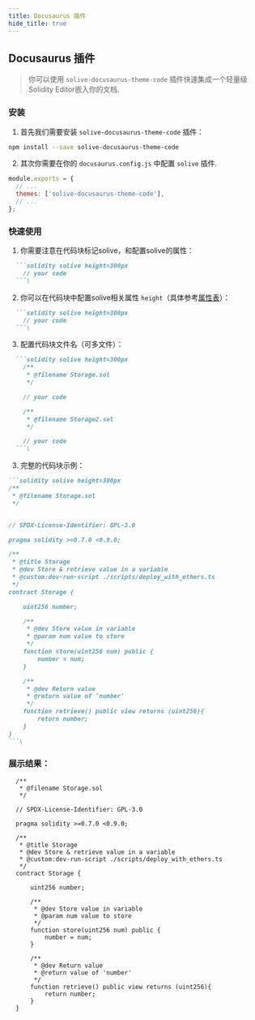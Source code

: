 ```yaml
---
title: Docusaurus 插件
hide_title: true
---
```


## Docusaurus 插件

> 你可以使用 `solive-docusaurus-theme-code` 插件快速集成一个轻量级Solidity Editor嵌入你的文档.

### 安装

1. 首先我们需要安装 `solive-docusaurus-theme-code` 插件：
```bash npm2yarn
npm install --save solive-docusaurus-theme-code
```

2. 其次你需要在你的 `docusaurus.config.js` 中配置 `solive` 插件.

```js {3}
module.exports = {
  // ...
  themes: ['solive-docusaurus-theme-code'],
  // ...
};
```

### 快速使用

1. 你需要注意在代码块标记solive，和配置solive的属性：
```md
  ```solidity solive height=300px
    // your code
  ```\
```

2. 你可以在代码块中配置solive相关属性 `height`（具体参考[属性表](/docs/solive-props)）：
```md
  ```solidity solive height=300px
    // your code
  ```\
```

3. 配置代码块文件名（可多文件）：
```md
  ```solidity solive height=300px
    /**
     * @filename Storage.sol
     */

    // your code

    /**
     * @filename Storage2.sol
     */

    // your code
  ```\
```

3. 完整的代码块示例：
````md
```solidity solive height=300px
/**
 * @filename Storage.sol
 */


// SPDX-License-Identifier: GPL-3.0

pragma solidity >=0.7.0 <0.9.0;

/**
 * @title Storage
 * @dev Store & retrieve value in a variable
 * @custom:dev-run-script ./scripts/deploy_with_ethers.ts
 */
contract Storage {

    uint256 number;

    /**
     * @dev Store value in variable
     * @param num value to store
     */
    function store(uint256 num) public {
        number = num;
    }

    /**
     * @dev Return value
     * @return value of 'number'
     */
    function retrieve() public view returns (uint256){
        return number;
    }
}
```\
````

### 展示结果：

```solidity solive height=300px
  /**
   * @filename Storage.sol
   */

  // SPDX-License-Identifier: GPL-3.0

  pragma solidity >=0.7.0 <0.9.0;

  /**
   * @title Storage
   * @dev Store & retrieve value in a variable
   * @custom:dev-run-script ./scripts/deploy_with_ethers.ts
   */
  contract Storage {

      uint256 number;

      /**
       * @dev Store value in variable
       * @param num value to store
       */
      function store(uint256 num) public {
          number = num;
      }

      /**
       * @dev Return value
       * @return value of 'number'
       */
      function retrieve() public view returns (uint256){
          return number;
      }
  }
```
